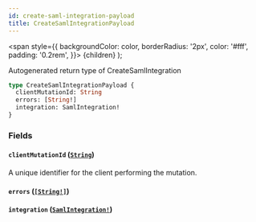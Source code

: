 ```yaml
---
id: create-saml-integration-payload
title: CreateSamlIntegrationPayload
---
```


<span
style={{
      backgroundColor: color,
      borderRadius: '2px',
      color: '#fff',
      padding: '0.2rem',
    }}>
{children}
</span>
);

Autogenerated return type of CreateSamlIntegration

```graphql
type CreateSamlIntegrationPayload {
  clientMutationId: String
  errors: [String!]
  integration: SamlIntegration!
}
```

### Fields

#### `clientMutationId` ([`String`](/api/scalars/string))

A unique identifier for the client performing the mutation.

#### `errors` ([`[String!]`](/api/scalars/string))

#### `integration` ([`SamlIntegration!`](/api/objects/saml-integration))

